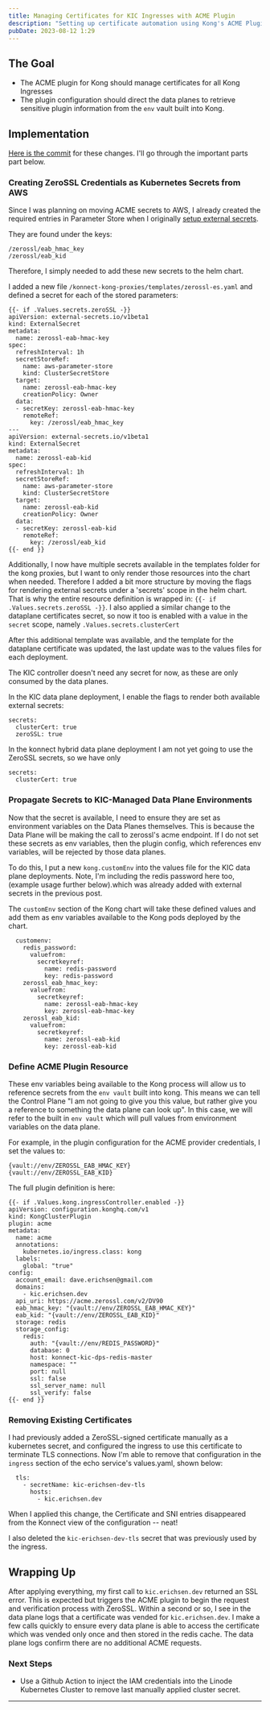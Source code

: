 ```yaml
---
title: Managing Certificates for KIC Ingresses with ACME Plugin
description: "Setting up certificate automation using Kong's ACME Plugin"
pubDate: 2023-08-12 1:29
---
```


## The Goal

- The ACME plugin for Kong should manage certificates for all Kong Ingresses
- The plugin configuration should direct the data planes to retrieve sensitive plugin information from the `env` vault built into Kong.


## Implementation

[Here is the commit](https://github.com/erichsend/api.erichsen.dev/commit/6dbcb31e148ff4ce233f6a67b5d7a6ab616ee389) for these changes. I'll go through the important parts part below.


### Creating ZeroSSL Credentials as Kubernetes Secrets from AWS

Since I was  planning on moving ACME secrets to AWS, I already created the required entries in Parameter Store when I originally [setup external secrets](https://www.erichsen.dev/journal/add-external-secrets).


They are found under the keys:
```
/zerossl/eab_hmac_key
/zerossl/eab_kid
```

Therefore, I simply needed to add these new secrets to the helm chart.

I added a new file `/konnect-kong-proxies/templates/zerossl-es.yaml` and defined a secret for each of the stored parameters:
```
{{- if .Values.secrets.zeroSSL -}}
apiVersion: external-secrets.io/v1beta1
kind: ExternalSecret
metadata:
  name: zerossl-eab-hmac-key
spec:
  refreshInterval: 1h
  secretStoreRef:
    name: aws-parameter-store
    kind: ClusterSecretStore
  target:
    name: zerossl-eab-hmac-key
    creationPolicy: Owner
  data:
  - secretKey: zerossl-eab-hmac-key
    remoteRef:
      key: /zerossl/eab_hmac_key
---
apiVersion: external-secrets.io/v1beta1
kind: ExternalSecret
metadata:
  name: zerossl-eab-kid
spec:
  refreshInterval: 1h
  secretStoreRef:
    name: aws-parameter-store
    kind: ClusterSecretStore
  target:
    name: zerossl-eab-kid
    creationPolicy: Owner
  data:
  - secretKey: zerossl-eab-kid
    remoteRef:
      key: /zerossl/eab_kid
{{- end }}
```

Additionally, I now have multiple secrets available in the templates folder for the kong proxies, but I want to only render those resources into the chart when needed. Therefore I added a bit more structure by moving the flags for rendering external secrets under a 'secrets' scope in the helm chart. That is why the entire resource definition is wrapped in: `{{- if .Values.secrets.zeroSSL -}}`. I also applied a similar change to the dataplane certificates secret, so now it too is enabled with a value in the `secret` scope, namely `.Values.secrets.clusterCert`

After this additional template was available, and the template for the dataplane certificate was updated, the last update was to the values files for each deployment.

The KIC controller doesn't need any secret for now, as these are only consumed by the data planes.

In the KIC data plane deployment, I enable the flags to render both available external secrets:
```
secrets:
  clusterCert: true
  zeroSSL: true
```

In the konnect hybrid data plane deployment I am not yet going to use the ZeroSSL secrets, so we have only
```
secrets:
  clusterCert: true
```

### Propagate Secrets to KIC-Managed Data Plane Environments

Now that the secret is available, I need to ensure they are set as environment variables on the Data Planes themselves. This is because the Data Plane will be making the call to zerossl's acme endpoint. If I do not set these secrets as env variables, then the plugin config, which references env variables, will be rejected by those data planes.

To do this, I put a new `kong.customEnv` into the values file for the KIC data plane deployments. Note, I'm including the redis password here too, (example usage further below).which was already added with external secrets in the previous post.

The `customEnv` section of the Kong chart will take these defined values and add them as env variables available to the Kong pods deployed by the chart.

```
  customenv:
    redis_password:
      valuefrom:
        secretkeyref:
          name: redis-password
          key: redis-password
    zerossl_eab_hmac_key:
      valuefrom:
        secretkeyref:
          name: zerossl-eab-hmac-key
          key: zerossl-eab-hmac-key
    zerossl_eab_kid:
      valuefrom:
        secretkeyref:
          name: zerossl-eab-kid
          key: zerossl-eab-kid
```

### Define ACME Plugin Resource

These env variables being available to the Kong process will allow us to reference secrets from the `env vault` built into kong. This means we can tell the Control Plane "I am not going to give you this value, but rather give you a reference to something the data plane can look up". In this case, we will refer to the built in `env vault` which will pull values from environment variables on the data plane.

For example, in the plugin configuration for the ACME provider credentials, I set the values to:
```
{vault://env/ZEROSSL_EAB_HMAC_KEY}
{vault://env/ZEROSSL_EAB_KID}
```

The full plugin definition is here:
```
{{- if .Values.kong.ingressController.enabled -}}
apiVersion: configuration.konghq.com/v1
kind: KongClusterPlugin
plugin: acme
metadata:
  name: acme
  annotations:
    kubernetes.io/ingress.class: kong
  labels:
    global: "true"
config:
  account_email: dave.erichsen@gmail.com
  domains:
    - kic.erichsen.dev
  api_uri: https://acme.zerossl.com/v2/DV90
  eab_hmac_key: "{vault://env/ZEROSSL_EAB_HMAC_KEY}"
  eab_kid: "{vault://env/ZEROSSL_EAB_KID}"
  storage: redis
  storage_config:
    redis:
      auth: "{vault://env/REDIS_PASSWORD}"
      database: 0
      host: konnect-kic-dps-redis-master
      namespace: ""
      port: null
      ssl: false
      ssl_server_name: null
      ssl_verify: false
{{- end }}
```


### Removing Existing Certificates

I had previously added a ZeroSSL-signed certificate manually as a kubernetes secret, and configured the ingress to use this certificate to terminate TLS connections. Now I'm able to remove that configuration in the `ingress` section of the echo service's values.yaml, shown below:

```
  tls:
    - secretName: kic-erichsen-dev-tls
      hosts:
        - kic.erichsen.dev
```

When I applied this change, the Certificate and SNI entries disappeared from the Konnect view of the configuration -- neat!

I also deleted the `kic-erichsen-dev-tls` secret that was previously used by the ingress.


## Wrapping Up

After applying everything, my first call to `kic.erichsen.dev` returned an SSL error. This is expected but triggers the ACME plugin to begin the request and verification process with ZeroSSL. Within a second or so, I see in the data plane logs that a certificate was vended for `kic.erichsen.dev`. I make a few calls quickly to ensure every data plane is able to access the certificate which was vended only once and then stored in the redis cache. The data plane logs confirm there are no additional ACME requests.

### Next Steps
- Use a Github Action to inject the IAM credentials into the Linode Kubernetes Cluster to remove last manually applied cluster secret.

---

